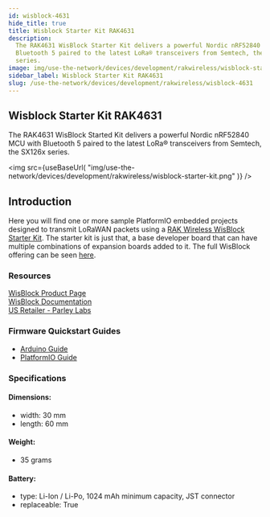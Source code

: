 ```yaml
---
id: wisblock-4631
hide_title: true
title: Wisblock Starter Kit RAK4631
description:
  The RAK4631 WisBlock Starter Kit delivers a powerful Nordic nRF52840 MCU with
  Bluetooth 5 paired to the latest LoRa® transceivers from Semtech, the SX126x
  series.
image: img/use-the-network/devices/development/rakwireless/wisblock-starter-kit.png
sidebar_label: Wisblock Starter Kit RAK4631
slug: /use-the-network/devices/development/rakwireless/wisblock-4631
---
```



## Wisblock Starter Kit RAK4631

The RAK4631 WisBlock Started Kit delivers a powerful Nordic nRF52840 MCU with
Bluetooth 5 paired to the latest LoRa® transceivers from Semtech, the SX126x
series.

<img
  src={useBaseUrl(
    "img/use-the-network/devices/development/rakwireless/wisblock-starter-kit.png"
  )}
/>

## Introduction

Here you will find one or more sample PlatformIO embedded projects designed to
transmit LoRaWAN packets using a
[RAK Wireless WisBlock Starter Kit](https://store.rakwireless.com/products/wisblock-starter-kit).
The starter kit is just that, a base developer board that can have multiple
combinations of expansion boards added to it. The full WisBlock offering can be
seen [here](https://store.rakwireless.com/pages/wisblock).

### Resources

[WisBlock Product Page](https://store.rakwireless.com/products/wisblock-starter-kit)  
[WisBlock Documentation](https://docs.rakwireless.com/Product-Categories/WisBlock/)  
[US Retailer - Parley Labs](https://shop.parleylabs.com)

### Firmware Quickstart Guides

- [Arduino Guide](/use-the-network/devices/development/rakwireless/wisblock-4631/arduino)
- [PlatformIO Guide](/use-the-network/devices/development/rakwireless/wisblock-4631/platformio)

### Specifications

#### Dimensions:

- width: 30 mm
- length: 60 mm

#### Weight:

- 35 grams

#### Battery:

- type: Li-Ion / Li-Po, 1024 mAh minimum capacity, JST connector
- replaceable: True
